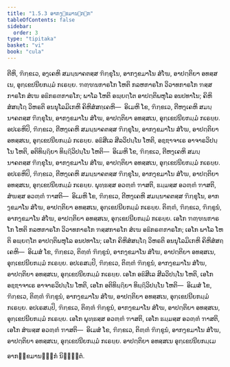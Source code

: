 ```yaml
---
title: "1.5.3 ອາກງ຺ຂມານຉກ຺ກ"
tableOfContents: false
sidebar:
  order: 3
type: "tipitaka"
basket: "vi"
book: "cula"
---
```



<DynamicBreadcrumb />

<Division number="50" book="cula">

<Paragraph number="226" book="cula">
ຕີຫິ, ຠິກ຺ຂເວ, ອງ຺ເຄຫິ ສມນ຺ນາຄຕສ຺ສ ຠິກ຺ຂຸໂນ, ອາກງ຺ຂມາໂນ ສໍໂຆ, ອາປຕ຺ຕິຍາ ອທສ຺ສເນ, ອຸກ຺ເຂປນີຍກມ຺ມໍ ກເຣຍ຺ຍ. ຠຓ຺ຑນກາຣໂກ ໂຫຕິ ກລຫກາຣໂກ ວິວາທກາຣໂກ ຠສ຺ສກາຣໂກ ສໍເຆ ອຘິກຣຓກາຣໂກ; ພາໂລ ໂຫຕິ ອພ຺ຍຕ຺ໂຕ ອາປຕ຺ຕິພຫຸໂລ ອນປທາໂນ; ຄິຫິສໍສຏ຺ໂຐ ວິຫຣຕິ ອນນຸໂລມິເກຫິ ຄິຫິສໍສຄ຺ເຄຫິ—  ອິເມຫິ ໂຂ, ຠິກ຺ຂເວ, ຕີຫງ຺ເຄຫິ ສມນ຺ນາຄຕສ຺ສ ຠິກ຺ຂຸໂນ, ອາກງ຺ຂມາໂນ ສໍໂຆ, ອາປຕ຺ຕິຍາ ອທສ຺ສເນ, ອຸກ຺ເຂປນີຍກມ຺ມໍ ກເຣຍ຺ຍ.
</Paragraph>

<Paragraph number="227" book="cula">
ອປເຣຫິປິ, ຠິກ຺ຂເວ, ຕີຫງ຺ເຄຫິ ສມນ຺ນາຄຕສ຺ສ ຠິກ຺ຂຸໂນ, ອາກງ຺ຂມາໂນ ສໍໂຆ, ອາປຕ຺ຕິຍາ ອທສ຺ສເນ, ອຸກ຺ເຂປນີຍກມ຺ມໍ ກເຣຍ຺ຍ. ອຘິສີເລ ສີລວິປນ຺ໂນ ໂຫຕິ, ອຊ຺ຌາຈາເຣ ອາຈາຣວິປນ຺ໂນ ໂຫຕິ, ອຕິທິຏ຺ຐິຍາ ທິຏ຺ຐິວິປນ຺ໂນ ໂຫຕິ—  ອິເມຫິ ໂຂ, ຠິກ຺ຂເວ, ຕີຫງ຺ເຄຫິ ສມນ຺ນາຄຕສ຺ສ ຠິກ຺ຂຸໂນ, ອາກງ຺ຂມາໂນ ສໍໂຆ, ອາປຕ຺ຕິຍາ ອທສ຺ສເນ, ອຸກ຺ເຂປນີຍກມ຺ມໍ ກເຣຍ຺ຍ.
</Paragraph>

<Paragraph number="228" book="cula">
ອປເຣຫິປິ, ຠິກ຺ຂເວ, ຕີຫງ຺ເຄຫິ ສມນ຺ນາຄຕສ຺ສ ຠິກ຺ຂຸໂນ, ອາກງ຺ຂມາໂນ ສໍໂຆ, ອາປຕ຺ຕິຍາ ອທສ຺ສເນ, ອຸກ຺ເຂປນີຍກມ຺ມໍ ກເຣຍ຺ຍ. ພຸທ຺ຘສ຺ສ ອວຓ຺ຓໍ ຠາສຕິ, ຘມ຺ມສ຺ສ ອວຓ຺ຓໍ ຠາສຕິ, ສໍຆສ຺ສ ອວຓ຺ຓໍ ຠາສຕິ—  ອິເມຫິ ໂຂ, ຠິກ຺ຂເວ, ຕີຫງ຺ເຄຫິ ສມນ຺ນາຄຕສ຺ສ ຠິກ຺ຂຸໂນ, ອາກງ຺ຂມາໂນ ສໍໂຆ, ອາປຕ຺ຕິຍາ ອທສ຺ສເນ, ອຸກ຺ເຂປນີຍກມ຺ມໍ ກເຣຍ຺ຍ.
</Paragraph>

<Paragraph number="229" book="cula">
ຕິຓ຺ຓໍ, ຠິກ຺ຂເວ, ຠິກ຺ຂູນໍ, ອາກງ຺ຂມາໂນ ສໍໂຆ, ອາປຕ຺ຕິຍາ ອທສ຺ສເນ, ອຸກ຺ເຂປນີຍກມ຺ມໍ ກເຣຍ຺ຍ. ເອໂກ ຠຓ຺ຑນກາຣໂກ ໂຫຕິ ກລຫກາຣໂກ ວິວາທກາຣໂກ ຠສ຺ສກາຣໂກ ສໍເຆ ອຘິກຣຓກາຣໂກ; ເອໂກ ພາໂລ ໂຫຕິ ອພ຺ຍຕ຺ໂຕ ອາປຕ຺ຕິພຫຸໂລ ອນປທາໂນ; ເອໂກ ຄິຫິສໍສຏ຺ໂຐ ວິຫຣຕິ ອນນຸໂລມິເກຫິ ຄິຫິສໍສຄ຺ເຄຫິ—  ອິເມສໍ ໂຂ, ຠິກ຺ຂເວ, ຕິຓ຺ຓໍ ຠິກ຺ຂູນໍ, ອາກງ຺ຂມາໂນ ສໍໂຆ, ອາປຕ຺ຕິຍາ ອທສ຺ສເນ, ອຸກ຺ເຂປນີຍກມ຺ມໍ ກເຣຍ຺ຍ.
</Paragraph>

<Paragraph number="230" book="cula">
ອປເຣສມ຺ປິ, ຠິກ຺ຂເວ, ຕິຓ຺ຓໍ ຠິກ຺ຂູນໍ, ອາກງ຺ຂມາໂນ ສໍໂຆ, ອາປຕ຺ຕິຍາ ອທສ຺ສເນ, ອຸກ຺ເຂປນີຍກມ຺ມໍ ກເຣຍ຺ຍ. ເອໂກ ອຘິສີເລ ສີລວິປນ຺ໂນ ໂຫຕິ, ເອໂກ ອຊ຺ຌາຈາເຣ ອາຈາຣວິປນ຺ໂນ ໂຫຕິ, ເອໂກ ອຕິທິຏ຺ຐິຍາ ທິຏ຺ຐິວິປນ຺ໂນ ໂຫຕິ—  ອິເມສໍ ໂຂ, ຠິກ຺ຂເວ, ຕິຓ຺ຓໍ ຠິກ຺ຂູນໍ, ອາກງ຺ຂມາໂນ ສໍໂຆ, ອາປຕ຺ຕິຍາ ອທສ຺ສເນ, ອຸກ຺ເຂປນີຍກມ຺ມໍ ກເຣຍ຺ຍ.
</Paragraph>

<Paragraph number="231" book="cula">
ອປເຣສມ຺ປິ, ຠິກ຺ຂເວ, ຕິຓ຺ຓໍ ຠິກ຺ຂູນໍ, ອາກງ຺ຂມາໂນ ສໍໂຆ, ອາປຕ຺ຕິຍາ ອທສ຺ສເນ, ອຸກ຺ເຂປນີຍກມ຺ມໍ ກເຣຍ຺ຍ. ເອໂກ ພຸທ຺ຘສ຺ສ ອວຓ຺ຓໍ ຠາສຕິ, ເອໂກ ຘມ຺ມສ຺ສ ອວຓ຺ຓໍ ຠາສຕິ, ເອໂກ ສໍຆສ຺ສ ອວຓ຺ຓໍ ຠາສຕິ—  ອິເມສໍ ໂຂ, ຠິກ຺ຂເວ, ຕິຓ຺ຓໍ ຠິກ຺ຂູນໍ, ອາກງ຺ຂມາໂນ ສໍໂຆ, ອາປຕ຺ຕິຍາ ອທສ຺ສເນ, ອຸກ຺ເຂປນີຍກມ຺ມໍ ກເຣຍ຺ຍ.

</Paragraph>
</Division>

<Paragraph number="232" type="center" book="cula">
ອາປຕ຺ຕິຍາ ອທສ຺ສເນ ອຸກ຺ເຂປນີຍກມ຺ເມ

  
ອາກງ຺ຂມານຉກ຺ກໍ ນິຏ຺ຐິຕໍ.
</Paragraph>